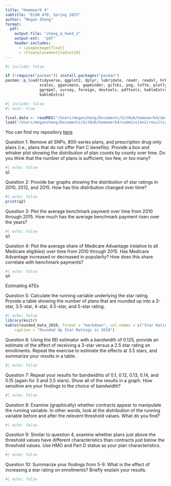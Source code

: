 ```yaml
---
title: "Homework 4"
subtitle: "ECON 470, Spring 2025"
author: "Megan Zheng"
format:
  pdf:
    output-file: "zheng_m_hwk4_2"
    output-ext:  "pdf"
    header-includes:
      - \usepackage{float}
      - \floatplacement{table}{H}
---
```


```r
#| include: false

if (!require("pacman")) install.packages("pacman")
pacman::p_load(tidyverse, ggplot2, dplyr, lubridate, readr, readxl, hrbrthemes, fixest,
               scales, gganimate, gapminder, gifski, png, tufte, plotly, OECD,
               ggrepel, survey, foreign, devtools, pdftools, kableExtra, modelsummary,
               kableExtra)
```
```r
#| include: false
#| eval: true

final.data <- readRDS("/Users/meganzheng/Documents/GitHub/homework4/data/output/final_ma_data.rds")
load("/Users/meganzheng/Documents/GitHub/homework4/submission2/results/hwk4_workspace.Rdata")
```

You can find my repository [here](https://github.com/meganesmeralda/homework4)

\newpage 
Question 1: Remove all SNPs, 800-series plans, and prescription drug only plans (i.e., plans that do not offer Part C benefits). Provide a box and whisker plot showing the distribution of plan counts by county over time. Do you think that the number of plans is sufficient, too few, or too many? 
```r
#| echo: false
q1
```

\newpage 
Question 2: Provide bar graphs showing the distribution of star ratings in 2010, 2012, and 2015. How has this distribution changed over time? 
```r
#| echo: false
print(q2)
```

\newpage 
Question 3: Plot the average benchmark payment over time from 2010 through 2015. How much has the average benchmark payment risen over the years?
```r
#| echo: false
q3
```

\newpage 
Question 4: Plot the average share of Medicare Advantage (relative to all Medicare eligibles) over time from 2010 through 2015. Has Medicare Advantage increased or decreased in popularity? How does this share correlate with benchmark payments?
```r
#| echo: false
q4
```

\newpage 
Estimating ATEs

Question 5: Calculate the running variable underlying the star rating. Provide a table showing the number of plans that are rounded up into a 3-star, 3.5-star, 4-star, 4.5-star, and 5-star rating.
```r
#| echo: false
library(knitr)
kable(rounded_data_2010, format = "markdown", col.names = c("Star Rating", "Rounded Up Count"), 
    caption = "Rounded Up Star Ratings in 2010")
```

\newpage 
Question 6: Using the RD estimator with a bandwidth of 0.125, provide an estimate of the effect of receiving a 3-star versus a 2.5 star rating on enrollments. Repeat the exercise to estimate the effects at 3.5 stars, and summarize your results in a table.
```r
#| echo: false

```

\newpage 
Question 7: Repeat your results for bandwidhts of 0.1, 0.12, 0.13, 0.14, and 0.15 (again for 3 and 3.5 stars). Show all of the results in a graph. How sensitive are your findings to the choice of bandwidth?
```r
#| echo: false

```

\newpage 
Question 8: Examine (graphically) whether contracts appear to manipulate the running variable. In other words, look at the distribution of the running variable before and after the relevent threshold values. What do you find?
```r
#| echo: false

```

\newpage 
Question 9: Similar to question 4, examine whether plans just above the threshold values have different characteristics than contracts just below the threshold values. Use HMO and Part D status as your plan characteristics.
```r
#| echo: false

```

\newpage 
Question 10: Summarize your findings from 5-9. What is the effect of increasing a star rating on enrollments? Briefly explain your results.
```r
#| echo: false

```